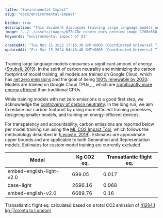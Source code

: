 ```yaml
---
title: "Environmental Impact"
slug: "docs/environmental-impact"

hidden: true 
description: "This document discusses training large language models on Google Cloud, which has net zero emissions and aims to be 100% renewable by 2030. It also reports carbon emissions per model training run using the ML CO2 Impact Tool."
image: "../../assets/images/b72e78c-cohere_docs_preview_image_1200x630_copy.jpg"  
keywords: "environmental impact of AI"

createdAt: "Tue Nov 15 2022 17:15:38 GMT+0000 (Coordinated Universal Time)"
updatedAt: "Fri Mar 15 2024 04:48:40 GMT+0000 (Coordinated Universal Time)"
---
```

Training large language models consumes a significant amount of energy (<a href="https://arxiv.org/pdf/1906.02243.pdf" target="_blank">Strubell, 2019</a>). In the spirit of carbon neutrality and minimizing the carbon footprint of model training, all models are trained on Google Cloud, which has <a href="https://cloud.google.com/sustainability" target="_blank">net zero emissions</a> and the goal of being <a href="https://blog.google/outreach-initiatives/sustainability/our-third-decade-climate-action-realizing-carbon-free-future/" target="_blank">100% renewable by 2030</a>. Models are trained on Google Cloud TPUs_,_ which are <a href="https://dl.acm.org/doi/abs/10.1145/3079856.3080246" target="_blank">significantly more energy efficient</a> than traditional GPUs.

While training models with net zero emissions is a good first step, we acknowledge the <a href="http://www.vox.com/2020/2/27/20994118/carbon-offset-climate-change-net-zero-neutral-emissions" target="_blank">controversy of carbon neutrality</a>. In the long run, we aim to reduce our carbon footprint by using more efficient training processes, designing smaller models, and training on energy-efficient devices.

For transparency and accountability, carbon emissions are reported below per model training run using the <a href="https://mlco2.github.io/impact/" target="_blank">ML CO2 Impact Tool</a>, which follows the methodology described in (<a href="https://arxiv.org/pdf/1910.09700" target="_blank">Lecoste, 2019</a>). Estimates are approximate upper bounds and are applicable to both Generation and Representation models. Estimates for custom model training are currently excluded.

| **Model**                | Kg CO2 eq. | **Transatlantic flight eq.** |
| ------------------------ | ---------- | ---------------------------- |
| embed-english-light-v2.0 | 699.05     | 0.017                        |
| base-light               | 2696.16    | 0.068                        |
| embed-english-v2.0       | 6689.76    | 0.16                         |

Transatlantic flight eq. calculated based on a total CO2 emission of <a href="https://www.icao.int/environmental-protection/CarbonOffset/Pages/default.aspx" target="_blank">41284.1 kg (Toronto to London) </a>
